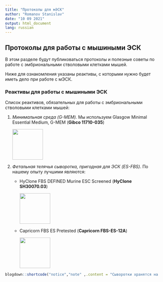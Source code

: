 ```yaml
---
title: "Протоколы для мЭСК"
author: "Romanov Stanislav"
date: "10 09 2021"
output: html_document
lang: russian
---
```


## Протоколы для работы с мышиными ЭСК

В этом разделе будут публиковаться протоколы и полезные советы по работе с эмбриональными стволовыми клетками мышей.

Ниже для ознакомления указаны реактивы, с которыми нужно будет иметь дело при работе с мЭСК.

### Реактивы для работы с мышиными ЭСК

Список реактивов, обязательных для работы с эмбриональными стволовыми клетками мышей:

1.  *Минимальная среда (G-MEM).* Мы используем Glasgow Minimal Essential Medium, G-MEM (**Gibco 11710-035**)

    ![](/ES-protocols/\_index_files/gibco_G-MEM.jpg){width=100px}

```{=html}
<!-- -->
```
2.  *Фетальная телячья сыворотка, пригодная для ЭСК (ES-FBS)*. По нашему опыту лучшими являются:

    -   HyClone FBS DEFINED Murine ESC Screened (**HyClone SH30070.03**)

        ![](/ES-protocols/\_index_files/HyClone_ESFBS.jpg){width=100px}

    -   Capricorn FBS ES Pretested (**Capricorn FBS-ES-12A**)

        ![](/ES-protocols/\_index_files/Capricorn_ESFBS.jpg){width=100px}

```r
blogdown::shortcode("notice","note" ,.content = "Сыворотки хранятся на -20 градусах. Перед использованием белки системы комплемента в сыворотке должны быть инактивированы. Это достигается нагреванием FBS до 56 градусов в водяной бане в течение 30 минут. После инактивации сыворотку аликвотируют по 40-45 мл в фальконы на 50. Далее фальконы помечают инициалами \"iES-FBS\" и замораживают в вертикальном положении. Перед аликвотированием стоит дождаться, когда на дно бутылки полностью выпадет осадок.")
```
